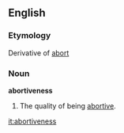 ==English==
===Etymology===
Derivative of [[abort]]

===Noun===
'''abortiveness'''
#The quality of being [[abortive]].

[[it:abortiveness]]
